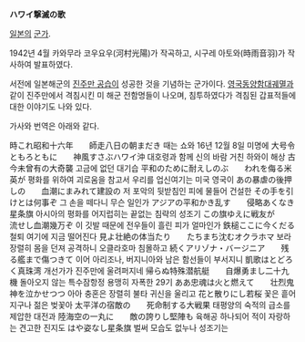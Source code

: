 '''ハワイ撃滅の歌 '''

[[일본]]의 [[군가]]. 


{{{#!html 
<p align="center"><iframe width="560" height="315" src="https://www.youtube.com/embed/PXhZBmvC2pg" frameborder="0" allowfullscreen></iframe>}}}

1942년 4월 카와무라 코우요우(河村光陽)가 작곡하고, 시구레 아토와(時雨音羽)가 작사하여 발표하였다.

서전에 일본해군의 [[진주만 공습]]이 성공한 것을 기념하는 군가이다.
[[영국동양함대궤멸]]과 같이 진주만에서 격침시킨 미 해군 전함명들이 나오며, 침투하였다가 격침된 갑표적들에 대한 이야기도 나와 있다.

가사와 번역은 아래와 같다.

時これ昭和十六年　　師走八日の朝まだき
때는 쇼와 16년 12월 8일 미명에
大号令ともろともに　　神風すさぶハワイ沖
대호령과 함께 신의 바람 거친 하와이 해상
古今未曾有の大奇襲
고금에 없던 대기습
平和のために耐えしのぶ　　われを侮る米英が
평화를 위하여 괴로움을 참고서 우리를 업신여기는 미국 영국이
あの暴虐の後押しの　　血潮にまみれて建設の
저 포악의 뒷받침인 피에 물들어 건설한
その手を引けとは何事ぞ
그 손을 떼다니 무슨 일인가
アジアの平和かき乱す　　侵略あくなき星条旗
아시아의 평화를 어지럽히는 끝없는 침략의 성조기
この旗ゆえに戦友が　　流せし血潮幾万ぞ
이 깃발 때문에 전우들이 흘린 피가 얼마인가
鉄槌ここに今くだる
철퇴 여기에 지금 떨어진다
見よ壮絶の体当たり　　たちまち沈むオクラホマ
보라 장렬히 몸을 던져 공격하니 오클라호마 침몰하고
続くアリゾナ・バージニア　　残る艦まで傷つきて
이어 아리조나, 버지니아와 남은 함선들이 부서지니
凱歌はとどろく真珠湾
개선가가 진주만에 울려퍼지네
帰らぬ特殊潜航艇　　自爆勇まし二十九機
돌아오지 않는 특수잠항정 용맹히 자폭한 29기
ああ忠魂は火と燃えて　　壮烈鬼神を泣かせつつ
아아 충혼은 장렬히 불타 귀신을 울리고
花と散りにし若桜
꽃은 흩어지구나 젊은 벚꽃아
太平洋の宿敵の　　死命制する大戦果
태평양의 숙적의 급소를 제압한 대전과
陸海空の一丸に　　敵の誇りし堅陣も
육해공 하나되어 적이 자랑하는 견고한 진지도
はや姿なし星条旗
벌써 모습도 없누나 성조기는
